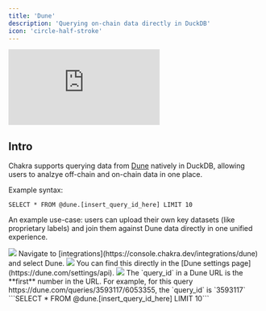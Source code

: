 ```yaml
---
title: 'Dune'
description: 'Querying on-chain data directly in DuckDB'
icon: 'circle-half-stroke'
---
```


<div className='relative w-full aspect-video'>
  <iframe
    src='https://player.vimeo.com/video/1076054472?h=48d0d60697&badge=0&autopause=0&player_id=0&autoplay=1&muted=1&loop=1&controls=0&playsinline=true&dnt=1&app_id=58479&transparent=0'
    frameBorder='0'
    allow='autoplay; fullscreen; picture-in-picture; clipboard-write; encrypted-media'
    title='blog-video-1'
    data-ready='true'
    className='absolute top-0 left-0 w-full h-full'
  ></iframe>
</div>

## Intro

Chakra supports querying data from [Dune](https://dune.com/) natively in DuckDB, allowing users to analzye off-chain and on-chain data in one place.

Example syntax:

```
SELECT * FROM @dune.[insert_query_id_here] LIMIT 10
```

An example use-case: users can upload their own key datasets (like proprietary labels) and join them against Dune data directly in one unified experience.

<img src='/images/dune-3.png' />

<Steps>
  <Step title='Sign-Up'>
    Navigate to [integrations](https://console.chakra.dev/integrations/dune) and
    select Dune.
    <img src='/images/dune-1.png' />
  </Step>
  <Step title='Add your Dune API key'>
    You can find this directly in the [Dune settings
    page](https://dune.com/settings/api).
    <img src='/images/dune-2.png' />
  </Step>
  <Step title='Identify the Query Id'>
  The `query_id` in a Dune URL is the **first** number in the URL. 
  For example, for this query https://dune.com/queries/3593117/6053355, the `query_id` is `3593117`
  </Step>
  <Step title='Start querying data in DuckDB'>
    ```SELECT * FROM @dune.[insert_query_id_here] LIMIT 10```
  </Step>

</Steps>
